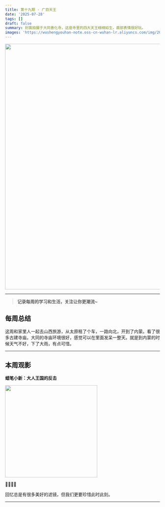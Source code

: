 ```yaml
---
title: 第十九期 - 广目天王
date: '2025-07-28'
tags: []
draft: false
summary: 封面拍摄于大同善化寺，这座寺里的四大天王栩栩如生，面部表情很好玩。
images: 'https://wushengyouhan-note.oss-cn-wuhan-lr.aliyuncs.com/img/20250801174838275.jpg'
---
```


<img src={frontmatter.images} width="800" />

---

> **记录每周的学习和生活，关注让你更潮流~**

## 每周总结

这周和家里人一起去山西旅游，从太原租了个车，一路向北，开到了内蒙。看了很多古建寺庙，大同的寺庙环境很好，感觉可以在里面发呆一整天。就是到内蒙的时候天气不好，下了大雨，有点可惜。

---

## 本周观影

**蜡笔小新：大人王国的反击**

<img
  src="https://img9.doubanio.com/view/photo/m/public/p2327107485.webp"
  referrerPolicy="no-referrer"
  width="300"
/>

🌟🌟🌟🌟

回忆总是有很多美好的滤镜，但我们更要珍惜此时此刻。

---
